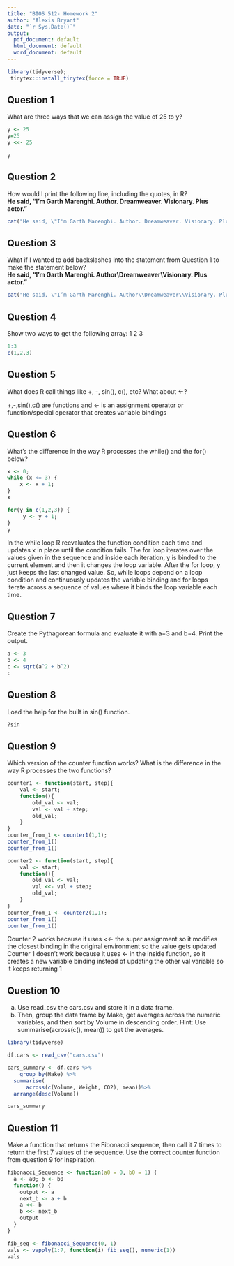 ---
title: "BIOS 512- Homework 2"
author: "Alexis Bryant"
date: "`r Sys.Date()`"
output:
  pdf_document: default
  html_document: default
  word_document: default
---

```{r, results="hide", message=FALSE, warning=FALSE}
library(tidyverse);
 tinytex::install_tinytex(force = TRUE)
```
## Question 1 

What are three ways that we can assign the value of 25 to y?

```{r}
y <- 25
y=25
y <<- 25

y
```
## Question 2

How would I print the following line, including the quotes, in R?\
**He said, "I'm Garth Marenghi. Author. Dreamweaver. Visionary. Plus actor."**

```{r}
cat("He said, \"I'm Garth Marenghi. Author. Dreamweaver. Visionary. Plus actor.\"")
```
## Question 3 

What if I wanted to add backslashes into the statement from Question 1 to make the statement below?\
**He said, "I'm Garth Marenghi. Author\\Dreamweaver\\Visionary. Plus actor."**

```{r}
cat("He said, \"I’m Garth Marenghi. Author\\Dreamweaver\\Visionary. Plus actor.\"")
```
## Question 4

Show two ways to get the following array: 1 2 3

```{r}
1:3
c(1,2,3)
```
## Question 5

What does R call things like +, -, sin(), c(), etc? What about \<-?

+,-,sin(),c() are functions and <- is an assignment operator or function/special operator that creates variable bindings

## Question 6

What's the difference in the way R processes the while() and the for() below?

```{r}
x <- 0;
while (x <= 3) {
    x <- x + 1;
}
x

for(y in c(1,2,3)) {
     y <- y + 1;
}
y


```

In the while loop R reevaluates the function condition each time and updates x in place until the condition fails.
The for loop iterates over the values given in the sequence and inside each iteration, y is binded to the current element and then it changes the loop variable. After the for loop, y just keeps the last changed value.
So, while loops depend on a loop condition and continuously updates the variable binding and for loops iterate across a sequence of values where it binds the loop variable each time.

## Question 7

Create the Pythagorean formula and evaluate it with a=3 and b=4. Print the output.

```{r}
a <- 3
b <- 4
c <- sqrt(a^2 + b^2)
c
```
## Question 8

Load the help for the built in sin() function.

```{r}
?sin
```
## Question 9

Which version of the counter function works? What is the difference in the way R processes the two functions?

```{r}
counter1 <- function(start, step){
    val <- start;
    function(){
        old_val <- val;
        val <- val + step;
        old_val;
    }
}
counter_from_1 <- counter1(1,1);
counter_from_1()
counter_from_1()

counter2 <- function(start, step){
    val <- start;
    function(){
        old_val <- val;
        val <<- val + step;
        old_val;
    }
}
counter_from_1 <- counter2(1,1);
counter_from_1()
counter_from_1()

```


Counter 2 works because it uses <<- the super assignment so it modifies the closest binding in the original environment so the value gets updated
Counter 1 doesn't work because it uses <- in the inside function, so it creates a new variable binding instead of updating the other val variable so it keeps returning 1


## Question 10

a)  Use read_csv the cars.csv and store it in a data frame.
b)  Then, group the data frame by Make, get averages across the numeric variables, and then sort by Volume in descending order. Hint: Use summarise(across(c(<variable list>), mean)) to get the averages.

```{r (a)}
library(tidyverse)

df.cars <- read_csv("cars.csv")
```
```{r (b)}
cars_summary <- df.cars %>%
    group_by(Make) %>%
  summarise(
      across(c(Volume, Weight, CO2), mean))%>%
  arrange(desc(Volume))

cars_summary
```
## Question 11

Make a function that returns the Fibonacci sequence, then call it 7 times to return the first 7 values of the sequence. Use the correct counter function from question 9 for inspiration.

```{r}
fibonacci_Sequence <- function(a0 = 0, b0 = 1) {
  a <- a0; b <- b0
  function() {
    output <- a              
    next_b <- a + b        
    a <<- b              
    b <<- next_b
    output
  }
}

fib_seq <- fibonacci_Sequence(0, 1)
vals <- vapply(1:7, function(i) fib_seq(), numeric(1))
vals

```

